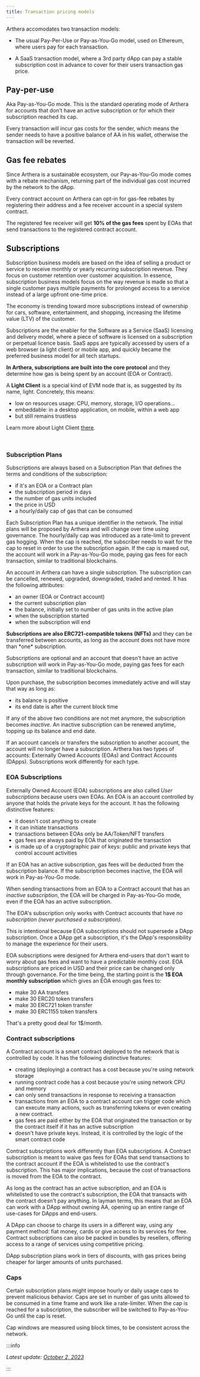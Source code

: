 ```yaml
---
title: Transaction pricing models
---
```



Arthera accomodates two transaction models:

- The usual Pay-Per-Use or Pay-as-You-Go model, used on Ethereum, where users pay for each transaction.

- A SaaS transaction model, where a 3rd party dApp can pay a stable subscription cost in advance to cover for their users transaction gas price.

## Pay-per-use

Aka Pay-as-You-Go mode. This is the standard operating mode of Arthera for accounts that don't have an active subscription or for which their subscription reached its cap.

Every transaction will incur gas costs for the sender, which means the sender needs to have a positive balance of AA in his wallet, otherwise the transaction will be reverted.

## Gas fee rebates

Since Arthera is a sustainable ecosystem, our Pay-as-You-Go mode comes with a rebate mechanism, returning part of the individual gas cost incurred by the network to the dApp.

Every contract account on Arthera can opt-in for gas-fee rebates by registering their address and a fee receiver account in a special system contract.

The registered fee receiver will get **10% of the gas fees** spent by EOAs that send transactions to the registered contract account.

## Subscriptions

Subscription business models are based on the idea of selling a product or service to receive monthly or yearly recurring subscription revenue. They focus on customer retention over customer acquisition. In essence, subscription business models focus on the way revenue is made so that a single customer pays multiple payments for prolonged access to a service instead of a large upfront one-time price.

The economy is trending toward more subscriptions instead of ownership for cars, software, entertainment, and shopping, increasing the lifetime value (LTV) of the customer.

Subscriptions are the enabler for the Software as a Service (SaaS) licensing and delivery model, where a piece of software is licensed on a subscription or perpetual licence basis. SaaS apps are typically accessed by users of a web browser (a light client) or mobile app, and quickly became the preferred business model for all tech startups.

**In Arthera, subscriptions are built into the core protocol** and they determine how gas is being spent by an account (EOA or Contract).

<Alert severity="info">
  A <strong>Light Client</strong> is a special kind of EVM node that is, as suggested by its name, light. Concretely, this means:

- low on resources usage: CPU, memory, storage, I/O operations...
- embeddable: in a desktop application, on mobile, within a web app
- but still remains trustless

Learn more about Light Client [there](https://openethereum.github.io/js-libs/light.js/concepts/light-client-development.html).

</Alert>
<br />

### Subscription Plans

Subscriptions are always based on a Subscription Plan that defines the terms and conditions of the subscription:

- if it's an EOA or a Contract plan
- the subscription period in days
- the number of gas units included
- the price in USD
- a hourly/daily cap of gas that can be consumed

Each Subscription Plan has a unique identifier in the network. The initial plans will be proposed by Arthera and will change over time using governance.
The hourly/daily cap was introduced as a rate-limit to prevent gas hogging. When the cap is reached, the subscriber needs to wait for the cap to reset in order to use the subscription again. If the cap is maxed out, the account will work in a Pay-as-You-Go mode, paying gas fees for each transaction, similar to traditional blockchains.

An account in Arthera can have a single subscription. The subscription can be cancelled, renewed, upgraded, downgraded, traded and rented. It has the following attributes:

- an owner (EOA or Contract account)
- the current subscription plan
- the balance, initially set to number of gas units in the active plan
- when the subscription started
- when the subscription will end

<Alert severity="info">
  <strong>Subscriptions are also ERC721-compatible tokens (NFTs)</strong> and
  they can be transferred between accounts, as long as the account does not have
  more than *one* subscription.
</Alert>
<br />

Subscriptions are optional and an account that doesn't have an active subscription will work in Pay-as-You-Go mode, paying gas fees for each transaction, similar to traditional blockchains.

Upon purchase, the subscription becomes immediately active and will stay that way as long as:

- its balance is positive
- its end date is after the current block time

If any of the above two conditions are not met anymore, the subscription becomes _inactive_. An inactive subscription can be renewed anytime, topping up its balance and end date.

If an account cancels or transfers the subscription to another account, the account will no longer have a subscription.
Arthera has two types of accounts: Externally Owned Accounts (EOAs) and Contract Accounts (DApps). Subscriptions work differently for each type.

### EOA Subscriptions

Externally Owned Account (EOA) subscriptions are also called _User subscriptions_ because users own EOAs. An EOA is an account controlled by anyone that holds the private keys for the account. It has the following distinctive features:

- it doesn't cost anything to create
- it can initiate transactions
- transactions between EOAs only be AA/Token/NFT transfers
- gas fees are always paid by EOA that originated the transaction
- is made up of a cryptographic pair of keys: public and private keys that control account activities

If an EOA has an active subscription, gas fees will be deducted from the subscription balance. If the subscription becomes inactive, the EOA will work in Pay-as-You-Go mode.

When sending transactions from an EOA to a Contract account that has an _inactive subscription_, the EOA will be charged in Pay-as-You-Go mode, even if the EOA has an active subscription.

The EOA's subscription only works with Contract accounts that have _no subscription (never purchased a subscription)_.

This is intentional because EOA subscriptions should not supersede a DApp subscription. Once a DApp get a subscription, it's the DApp's responsibility to manage the experience for their users.

EOA subscriptions were designed for Arthera end-users that don't want to worry about gas fees and want to have a predictable monthly cost. EOA subscriptions are priced in USD and their price can be changed only through governance.
For the time being, the starting point is the **1$ EOA monthly subscription** which gives an EOA enough gas fees to:

- make 30 AA transfers
- make 30 ERC20 token transfers
- make 30 ERC721 token transfer
- make 30 ERC1155 token transfers

That's a pretty good deal for 1$/month.

### Contract subscriptions

A Contract account is a smart contract deployed to the network that is controlled by code. It has the following distinctive features:

- creating (deploying) a contract has a cost because you're using network storage
- running contract code has a cost because you're using network CPU and memory
- can only send transactions in response to receiving a transaction
- transactions from an EOA to a contract account can trigger code which can execute many actions, such as transferring tokens or even creating a new contract.
- gas fees are paid either by the EOA that originated the transaction or by the contract itself if it has an active subscription
- doesn't have private keys. Instead, it is controlled by the logic of the smart contract code

Contract subscriptions work differently than EOA subscriptions. A Contract subscription is meant to waive gas fees for EOAs that send transactions to the contract account if the EOA is whitelisted to use the contract's subscription. This has major implications, because the cost of transactions is moved from the EOA to the contract.

As long as the contract has an active subscription, and an EOA is whitelisted to use the contract's subscription, the EOA that transacts with the contract doesn't pay anything. In layman terms, this means that an EOA can work with a DApp without owning AA, opening up an entire range of use-cases for DApps and end-users.

A DApp can choose to charge its users in a different way, using any payment method: fiat money, cards or give access to its services for free. Contract subscriptions can also be packed in bundles by resellers, offering access to a range of services using competitive pricing.

DApp subscription plans work in tiers of discounts, with gas prices being cheaper for larger amounts of units purchased.

### Caps

Certain subscription plans might impose hourly or daily usage caps to prevent malicious behavior. Caps are set in number of gas units allowed to be consumed in a time frame and work like a rate-limiter. When the cap is reached for a subscription, the subscriber will be switched to Pay-as-You-Go until the cap is reset.

Cap windows are measured using block times, to be consistent across the network.

:::info

_Latest update: [October 2, 2023](https://github.com/artheranet/arthera-docs)_

:::
